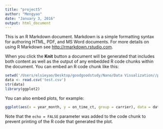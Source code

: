 ```yaml
---
title: "project5"
author: "Mengyao"
date: "January 3, 2016"
output: html_document
---
```


This is an R Markdown document. Markdown is a simple formatting syntax for authoring HTML, PDF, and MS Word documents. For more details on using R Markdown see <http://rmarkdown.rstudio.com>.

When you click the **Knit** button a document will be generated that includes both content as well as the output of any embedded R code chunks within the document. You can embed an R code chunk like this:

```r
setwd('/Users/elsieyao/Desktop/goodgoodstudy/Nano/Data Visualization//project')
data <- read.csv('test.csv')
str(data)
library(ggplot2)

```

You can also embed plots, for example:

```r
ggplot(aes(x = year_month, y = on_time_ct, group = carrier), data = data) + geom_point(aes(colour = carrier)) + geom_line(aes(colour = carrier))
```

Note that the `echo = FALSE` parameter was added to the code chunk to prevent printing of the R code that generated the plot.
